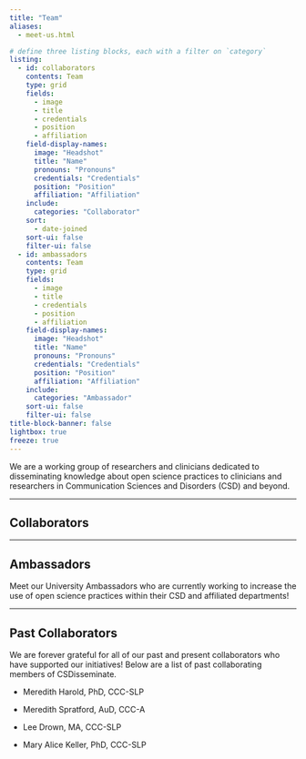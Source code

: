 ```yaml
---
title: "Team"
aliases:
  - meet-us.html

# define three listing blocks, each with a filter on `category`
listing:
  - id: collaborators
    contents: Team
    type: grid
    fields:
      - image
      - title
      - credentials
      - position
      - affiliation
    field-display-names: 
      image: "Headshot"
      title: "Name"
      pronouns: "Pronouns"
      credentials: "Credentials"
      position: "Position"
      affiliation: "Affiliation"
    include:
      categories: "Collaborator"
    sort:
      - date-joined
    sort-ui: false
    filter-ui: false
  - id: ambassadors
    contents: Team
    type: grid
    fields:
      - image
      - title
      - credentials
      - position
      - affiliation
    field-display-names: 
      image: "Headshot"
      title: "Name"
      pronouns: "Pronouns"
      credentials: "Credentials"
      position: "Position"
      affiliation: "Affiliation"
    include:
      categories: "Ambassador"
    sort-ui: false
    filter-ui: false
title-block-banner: false
lightbox: true
freeze: true
---
```


We are a working group of researchers and clinicians dedicated to disseminating knowledge about open science practices to clinicians and researchers in Communication Sciences and Disorders (CSD) and beyond.

------------------------------------------------------------------------

## Collaborators

::: {#collaborators}
:::

------------------------------------------------------------------------

## Ambassadors

Meet our University Ambassadors who are currently working to increase the use of open science practices within their CSD and affiliated departments!

::: {#ambassadors}
:::

------------------------------------------------------------------------

## Past Collaborators

We are forever grateful for all of our past and present collaborators who have supported our initiatives! Below are a list of past collaborating members of CSDisseminate.

-   Meredith Harold, PhD, CCC-SLP

-   Meredith Spratford, AuD, CCC-A

-   Lee Drown, MA, CCC-SLP

-   Mary Alice Keller, PhD, CCC-SLP
